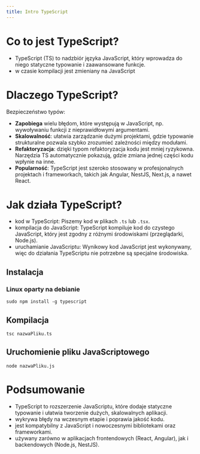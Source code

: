 ```yaml
---
title: Intro TypeScript
---
```



# Co to jest TypeScript?
- TypeScript (TS) to nadzbiór języka JavaScript, który wprowadza do niego statyczne typowanie i zaawansowane funkcje.
- w czasie kompilacji jest zmieniany na JavaScript

# Dlaczego TypeScript?
Bezpieczeństwo typów:
- **Zapobiega** wielu błędom, które występują w JavaScript, np. wywoływaniu funkcji z nieprawidłowymi argumentami.
- **Skalowalność**: ułatwia zarządzanie dużymi projektami, gdzie typowanie strukturalne pozwala szybko zrozumieć zależności między modułami.
- **Refaktoryzacja**: dzięki typom refaktoryzacja kodu jest mniej ryzykowna. Narzędzia TS automatycznie pokazują, gdzie zmiana jednej części kodu wpłynie na inne.
- **Popularność**: TypeScript jest szeroko stosowany w profesjonalnych projektach i frameworkach, takich jak Angular, NestJS, Next.js, a nawet React.

# Jak działa TypeScript?
- kod w TypeScript: Piszemy kod w plikach `.ts` lub `.tsx`.
- kompilacja do JavaScript: TypeScript kompiluje kod do czystego JavaScript, który jest zgodny z różnymi środowiskami (przeglądarki, Node.js).
- uruchamianie JavaScriptu: Wynikowy kod JavaScript jest wykonywany, więc do działania TypeScriptu nie potrzebne są specjalne środowiska.

## Instalacja
### Linux oparty na debianie
`sudo npm install -g typescript`

## Kompilacja
`tsc nazwaPliku.ts`

## Uruchomienie pliku JavaScriptowego
`node nazwaPliku.js`


# Podsumowanie
- TypeScript to rozszerzenie JavaScriptu, które dodaje statyczne typowanie i ułatwia tworzenie dużych, skalowalnych aplikacji.
- wykrywa błędy na wczesnym etapie i poprawia jakość kodu.
- jest kompatybilny z JavaScript i nowoczesnymi bibliotekami oraz frameworkami.
- używany zarówno w aplikacjach frontendowych (React, Angular), jak i backendowych (Node.js, NestJS).




